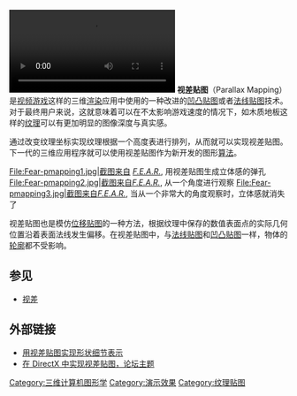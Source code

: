 [[File:Parallax_mapping.ogv|thumb]]
'''视差贴图'''（Parallax Mapping）是[[电子游戏|视频游戏]]这样的三维[[渲染|渲染]]应用中使用的一种改进的[[凹凸贴图|凹凸贴图]]或者[[法线贴图|法线贴图]]技术。对于最终用户来说，这就意味着可以在不太影响游戏速度的情况下，如木质地板这样的[[纹理贴图|纹理]]可以有更加明显的图像深度与真实感。 

通过改变纹理坐标实现纹理根据一个高度表进行排列，从而就可以实现视差贴图。下一代的三维应用程序就可以使用视差贴图作为新开发的图形[[算法|算法]]。

<gallery>
File:Fear-pmapping1.jpg|截图来自 ''[[F.E.A.R.|F.E.A.R.]]'', 用视差贴图生成立体感的弹孔
File:Fear-pmapping2.jpg|截图来自''[[F.E.A.R.|F.E.A.R.]]'', 从一个角度进行观察
File:Fear-pmapping3.jpg|截图来自''[[F.E.A.R.|F.E.A.R.]]'', 当从一个非常大的角度观察时，立体感就消失了
</gallery>

视差贴图也是模仿[[位移贴图|位移贴图]]的一种方法，根据纹理中保存的数值表面点的实际几何位置沿着表面法线发生偏移。在视差贴图中，与[[法线贴图|法线贴图]]和[[凹凸贴图|凹凸贴图]]一样，物体的[[轮廓|轮廓]]都不受影响。

==参见==
*[[视差|视差]]

==外部链接==
*[https://web.archive.org/web/20060921201614/http://vrsj.t.u-tokyo.ac.jp/ic-at/ICAT2003/papers/01205.pdf 用视差贴图实现形状细节表示]
*[http://www.gamedev.net/community/forums/topic.asp?topic_id=387447 在 DirectX 中实现视差贴图，论坛主题] {{Wayback|url=http://www.gamedev.net/community/forums/topic.asp?topic_id=387447 |date=20060621101713 }}

[[Category:三维计算机图形学|Category:三维计算机图形学]]
[[Category:演示效果|Category:演示效果]]
[[Category:纹理贴图|Category:纹理贴图]]